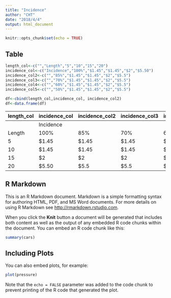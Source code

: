 ```yaml
---
title: "Incidence"
author: "CHT"
date: "2018/4/4"
output: html_document
---
```


```r
knitr::opts_chunk$set(echo = TRUE)
```

## Table

```r
length_col<-c("","Length","5","10","15","20")
incidence_col<-c("Incidence","100%","$1.45","$1.45","$2","$5.50")
incidence_col2<-c("","85%","$1.45","$1.45","$2","$5.5")
incidence_col3<-c("","70%","$1.45","$1.45","$2","$5.5")
incidence_col4<-c("","60%","$1.45","$1.45","$2","$5.5")
incidence_col5<-c("","50%","$1.45","$1.45","$2","$5.5")

df<-cbind(length_col,incidence_col, incidence_col2)
df<-data.frame(df)

```
<table>
 <thead>
  <tr>
   <th style="text-align:left;"> length_col </th>
   <th style="text-align:left;"> incidence_col </th>
   <th style="text-align:left;"> incidence_col2 </th>
   <th style="text-align:left;"> incidence_col3 </th>
   <th style="text-align:left;"> incidence_col4 </th>
   <th style="text-align:left;"> incidence_col5 </th>
  </tr>
 </thead>
<tbody>
  <tr>
   <td style="text-align:left;">  </td>
   <td style="text-align:left;"> Incidence </td>
   <td style="text-align:left;">  </td>
   <td style="text-align:left;">  </td>
   <td style="text-align:left;">  </td>
   <td style="text-align:left;">  </td>
  </tr>
  <tr>
   <td style="text-align:left;"> Length </td>
   <td style="text-align:left;"> 100% </td>
   <td style="text-align:left;"> 85% </td>
   <td style="text-align:left;"> 70% </td>
   <td style="text-align:left;"> 60% </td>
   <td style="text-align:left;"> 50% </td>
  </tr>
  <tr>
   <td style="text-align:left;"> 5 </td>
   <td style="text-align:left;"> $1.45 </td>
   <td style="text-align:left;"> $1.45 </td>
   <td style="text-align:left;"> $1.45 </td>
   <td style="text-align:left;"> $1.45 </td>
   <td style="text-align:left;"> $1.45 </td>
  </tr>
  <tr>
   <td style="text-align:left;"> 10 </td>
   <td style="text-align:left;"> $1.45 </td>
   <td style="text-align:left;"> $1.45 </td>
   <td style="text-align:left;"> $1.45 </td>
   <td style="text-align:left;"> $1.45 </td>
   <td style="text-align:left;"> $1.45 </td>
  </tr>
  <tr>
   <td style="text-align:left;"> 15 </td>
   <td style="text-align:left;"> $2 </td>
   <td style="text-align:left;"> $2 </td>
   <td style="text-align:left;"> $2 </td>
   <td style="text-align:left;"> $2 </td>
   <td style="text-align:left;"> $2 </td>
  </tr>
  <tr>
   <td style="text-align:left;"> 20 </td>
   <td style="text-align:left;"> $5.50 </td>
   <td style="text-align:left;"> $5.5 </td>
   <td style="text-align:left;"> $5.5 </td>
   <td style="text-align:left;"> $5.5 </td>
   <td style="text-align:left;"> $5.5 </td>
  </tr>
</tbody>
</table>
## R Markdown

This is an R Markdown document. Markdown is a simple formatting syntax for authoring HTML, PDF, and MS Word documents. For more details on using R Markdown see <http://rmarkdown.rstudio.com>.

When you click the **Knit** button a document will be generated that includes both content as well as the output of any embedded R code chunks within the document. You can embed an R code chunk like this:

```r
summary(cars)
```

## Including Plots

You can also embed plots, for example:

```r
plot(pressure)
```

Note that the `echo = FALSE` parameter was added to the code chunk to prevent printing of the R code that generated the plot.
